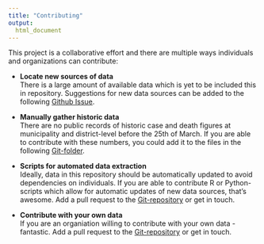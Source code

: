 ```yaml
---
title: "Contributing"
output:
  html_document
---
```

This project is a collaborative effort and there are multiple ways individuals and organizations can contribute:

* **Locate new sources of data**  
There is a large amount of available data which is yet to be included this in repository. Suggestions for new data sources can be added to the following [Github Issue](https://github.com/thohan88/covid19-nor-data/issues/1).

* **Manually gather historic data **  
There are no public records of  historic case and death figures at municipality and district-level before the 25th of March. If you are able to contribute with these numbers, you could add it to the files in the following [Git-folder](https://github.com/thohan88/covid19-nor-data/tree/master/data/99_help_wanted).

* **Scripts for automated data extraction**    
Ideally, data in this repository should be automatically updated to avoid dependencies on individuals. If you are able to contribute R or Python-scripts which allow for automatic updates of new data sources, that's awesome. Add a pull request to the [Git-repository](https://github.com/thohan88/covid19-nor-data/) or get in touch.

* **Contribute with your own data**    
If you are an organiation willing to contribute with your own data - fantastic. Add a pull request to the [Git-repository](https://github.com/thohan88/covid19-nor-data/) or get in touch.


